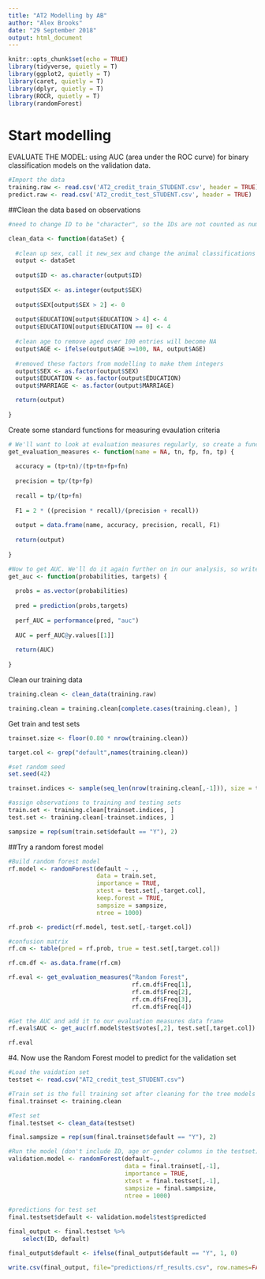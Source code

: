 ```yaml
---
title: "AT2 Modelling by AB"
author: "Alex Brooks"
date: "29 September 2018"
output: html_document
---
```


```r
knitr::opts_chunk$set(echo = TRUE)
library(tidyverse, quietly = T)
library(ggplot2, quietly = T)
library(caret, quietly = T)
library(dplyr, quietly = T)
library(ROCR, quietly = T)
library(randomForest)
```

# Start modelling

EVALUATE THE MODEL: using AUC (area under the ROC curve) for binary classification models on the validation data.

```r
#Import the data
training.raw <- read.csv('AT2_credit_train_STUDENT.csv', header = TRUE)
predict.raw <- read.csv('AT2_credit_test_STUDENT.csv', header = TRUE)
```
##Clean the data based on observations

```r
#need to change ID to be "character", so the IDs are not counted as numbers

clean_data <- function(dataSet) {
  
  #clean up sex, call it new_sex and change the animal classifications to 0
  output <- dataSet
  
  output$ID <- as.character(output$ID)
  
  output$SEX <- as.integer(output$SEX)
  
  output$SEX[output$SEX > 2] <- 0
  
  output$EDUCATION[output$EDUCATION > 4] <- 4
  output$EDUCATION[output$EDUCATION == 0] <- 4
  
  #clean age to remove aged over 100 entries will become NA
  output$AGE <- ifelse(output$AGE >=100, NA, output$AGE)
  
  #removed these factors from modelling to make them integers
  output$SEX <- as.factor(output$SEX)
  output$EDUCATION <- as.factor(output$EDUCATION)
  output$MARRIAGE <- as.factor(output$MARRIAGE)

  return(output)
  
}
```

Create some standard functions for measuring evaulation criteria

```r
# We'll want to look at evaluation measures regularly, so create a function to calculate and return them
get_evaluation_measures <- function(name = NA, tn, fp, fn, tp) {
  
  accuracy = (tp+tn)/(tp+tn+fp+fn)
  
  precision = tp/(tp+fp)
  
  recall = tp/(tp+fn)
  
  F1 = 2 * ((precision * recall)/(precision + recall))
  
  output = data.frame(name, accuracy, precision, recall, F1)
  
  return(output)
  
}
```

```r
#Now to get AUC. We'll do it again further on in our analysis, so write a function
get_auc <- function(probabilities, targets) {
  
  probs = as.vector(probabilities)
  
  pred = prediction(probs,targets)
  
  perf_AUC = performance(pred, "auc")
  
  AUC = perf_AUC@y.values[[1]]
  
  return(AUC)
  
}
```

Clean our training data
```r
training.clean <- clean_data(training.raw)

training.clean = training.clean[complete.cases(training.clean), ]
```

Get train and test sets
```r
trainset.size <- floor(0.80 * nrow(training.clean))

target.col <- grep("default",names(training.clean))

#set random seed 
set.seed(42)

trainset.indices <- sample(seq_len(nrow(training.clean[,-1])), size = trainset.size)

#assign observations to training and testing sets
train.set <- training.clean[trainset.indices, ]
test.set <- training.clean[-trainset.indices, ]

sampsize = rep(sum(train.set$default == "Y"), 2)

```

##Try a random forest model

```r

#Build random forest model
rf.model <- randomForest(default ~ .,
                         data = train.set,
                         importance = TRUE,
                         xtest = test.set[,-target.col],
                         keep.forest = TRUE,
                         sampsize = sampsize,
                         ntree = 1000)

rf.prob <- predict(rf.model, test.set[,-target.col])

#confusion matrix
rf.cm <- table(pred = rf.prob, true = test.set[,target.col])

```


```r

rf.cm.df <- as.data.frame(rf.cm)

rf.eval <- get_evaluation_measures("Random Forest",
                                   rf.cm.df$Freq[1],
                                   rf.cm.df$Freq[2],
                                   rf.cm.df$Freq[3],
                                   rf.cm.df$Freq[4])

#Get the AUC and add it to our evaluation measures data frame
rf.eval$AUC <- get_auc(rf.model$test$votes[,2], test.set[,target.col])

rf.eval

```

#4. Now use the Random Forest model to predict for the validation set

```r
#Load the vaidation set
testset <- read.csv("AT2_credit_test_STUDENT.csv")

#Train set is the full training set after cleaning for the tree models
final.trainset <- training.clean

#Test set
final.testset <- clean_data(testset)

final.sampsize = rep(sum(final.trainset$default == "Y"), 2)

#Run the model (don't include ID, age or gender columns in the testset)
validation.model <- randomForest(default~.,
                                 data = final.trainset[,-1], 
                                 importance = TRUE, 
                                 xtest = final.testset[,-1],
                                 sampsize = final.sampsize,
                                 ntree = 1000)

#predictions for test set
final.testset$default <- validation.model$test$predicted

final_output <- final.testset %>%
    select(ID, default)

final_output$default <- ifelse(final_output$default == "Y", 1, 0)

write.csv(final_output, file="predictions/rf_results.csv", row.names=FALSE)

```
